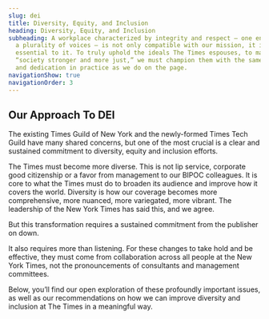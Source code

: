 ```yaml
---
slug: dei
title: Diversity, Equity, and Inclusion
heading: Diversity, Equity, and Inclusion
subheading: A workplace characterized by integrity and respect — one enriched by
  a plurality of voices — is not only compatible with our mission, it is
  essential to it. To truly uphold the ideals The Times espouses, to make
  “society stronger and more just,” we must champion them with the same tenacity
  and dedication in practice as we do on the page.
navigationShow: true
navigationOrder: 3
---
```

## Our Approach To DEI

The existing Times Guild of New York and the newly-formed Times Tech Guild have many shared concerns, but one of the most crucial is a clear and sustained commitment to diversity, equity and inclusion efforts.

The Times must become more diverse. This is not lip service, corporate good citizenship or a favor from management to our BIPOC colleagues. It is core to what the Times must do to broaden its audience and improve how it covers the world. Diversity is how our coverage becomes more comprehensive, more nuanced, more variegated, more vibrant. The leadership of the New York Times has said this, and we agree.

But this transformation requires a sustained commitment from the publisher on down. 

It also requires more than listening. For these changes to take hold and be effective, they must come from collaboration across all people at the New York Times, not the pronouncements of consultants and management committees.

Below, you’ll find our open exploration of these profoundly important issues, as well as our recommendations on how we can improve diversity and inclusion at The Times in a meaningful way.

<RecentPapers />